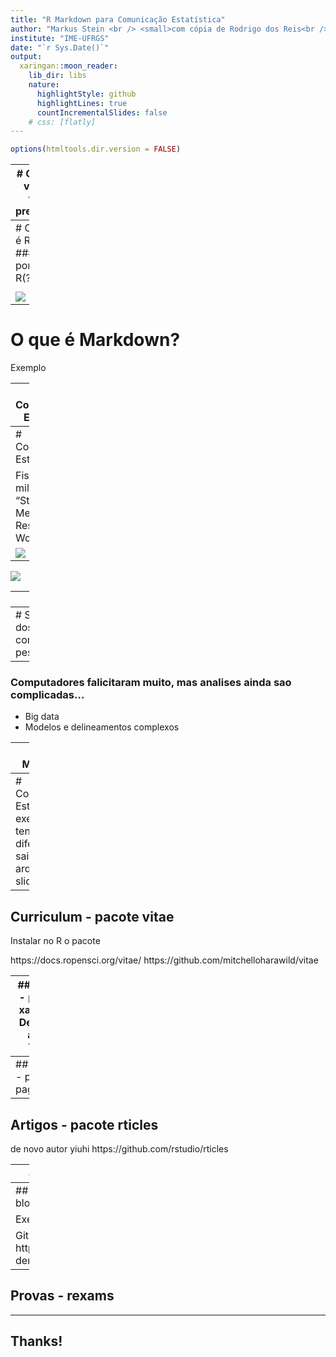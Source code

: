 ```yaml
---
title: "R Markdown para Comunicação Estatística"
author: "Markus Stein <br /> <small>com cópia de Rodrigo dos Reis<br /> e em colaboração com Márcia Barbian e Silvana Schneider</small> <br /> <br /> Departmento de Estatística"
institute: "IME-UFRGS"
date: "`r Sys.Date()`"
output:
  xaringan::moon_reader:
    lib_dir: libs
    nature:
      highlightStyle: github
      highlightLines: true
      countIncrementalSlides: false
    # css: [flatly]
---
```


```r
options(htmltools.dir.version = FALSE)
```

<!-- logos jornada datathon semanistica ... no background:-->
<!-- --- -->

---
# O que você vai precisar


* Pacotes do R: 
  + `rmarkdown` e `knitr`, e pacotes auxiliares `diplyr`, `tidyr` (`ggplot2`) e `devtools`;
  + `hugo`, `blogdown`, `bookdown`, `xaringan`.

* Slides com conceitos básicos 
![](https://datathon-ufrgs.github.io/Pintando_e_Bordando_no_R/#1)

* Guia rápido de R Markdown (Cheat Sheet)



<!-- No Rstudio > Terminal -->
<!-- git clone https://github.com/markus-stein/Rmarkdown_workshop -->
<!-- rmarkdown::render('arquivo.Rmd', 'xaringan::moonreade ,NaqWER567890') -->

---
# O que é R?
### E porque R(???)

<!-- # ```{r echo=FALSE, fig.align='center', message=FALSE, warning=FALSE, out.width='45%', paged.print=FALSE} -->
<!-- # knitr::include_graphics('images/tobeornottobe1.jpg') -->
<!-- # ``` -->

![](https://www.oreilly.com/library/view/the-art-of/9781593273842/httpatomoreillycomsourcenostarchimages915868.png.jpg)

---
# O que é Markdown?
<!-- http://cursos.leg.ufpr.br/prr/capMarkdown.html#escrevendo_um_documento_em_markdown -->
Exemplo

---
# Comunicação Estatística
<!-- https://github.com/rstudio-education/communicate-rmd-workshop -->
<!-- https://github.com/dtkaplan/shinymark/blob/master/00-welcome/00-welcome.pdf -->
<!-- https://bookdown.org/yihui/rmarkdown/css-and-themes.html -->
<!-- https://r4ds.had.co.nz/r-markdown.html -->
<!-- curso-R -->
<!-- https://gitlab.procc.fiocruz.br/oswaldo/DS_2017/blob/153495ccebb0b66766b79c695bd01a38ae0dda47/markdown/markdown.md -->

* Comunicação em vários sentidos  
    + teorias e metodologias entre os pares da área;  
    + metodologias e aplicações a outras áreas;
    + comunicar resultados ao publico em geral.
 Relatorios... artigos... livros... slides... posters... sites... blogs

### Teoria e Prática
Exemplo:

Teoria de prob. + tabelas de dists. = metodologia  

---
# Comunicação Estatística

Fisher + milionária = "Statistical Methods for Research Workers"


![](https://www.nature.com/news/polopoly_fs/7.33601.1454417604!/image/H4060090-Portrait_of_Sir_Ronald_Aylmer_Fisher-SPL_HIRES.jpg_gen/derivatives/landscape_300/H4060090-Portrait_of_Sir_Ronald_Aylmer_Fisher-SPL_HIRES.jpg)

---
![](https://psychclassics.yorku.ca/Fisher/Methods/tab6-31.gif)

---
![](https://psychclassics.yorku.ca/Fisher/Methods/tab6-32.gif)
<!-- ![](https://static01.nyt.com/images/2019/02/17/magazine/17mag-coders-pics-slide-QBW6/17mag-coders-pics-slide-QBW6-superJumbo.png?quality=90&auto=webp) -->

 <!-- https://www.pinterest.com/amstatnews/statistics-history/ -->


<!-- install.packages(c("")) -->

---
# Surgimento dos computadores pessoais
![](http://www.cs.kent.edu/~rothstei/10051/HistoryPt3_files/Apple1.jpg)

---
### Computadores falicitaram muito, mas analises ainda sao complicadas... 

* Big data
* Modelos e delineamentos complexos

--- 
# R e Markdown

### funcao render
<!-- http://cursos.leg.ufpr.br/prr/capMarkdown.html#escrevendo_um_documento_em_markdown -->

### Conceitos básicos: slides Prof. Rodrigo dos Reis

---
# Comunicação Estatística
exercicio... tente diferentes saidas arquivos e slides
<!-- http://cursos.leg.ufpr.br/prr/capDocDin.html -->


---
## Curriculum - pacote vitae
Instalar no R o pacote

https://docs.ropensci.org/vitae/
https://github.com/mitchelloharawild/vitae




---
## Slides - pacote  xaringan
De novo, autor Yiuhi


---
## Pôster - pacote pagedown


---
## Artigos - pacote rticles
de novo autor yiuhi
https://github.com/rstudio/rticles

---
## Livros - pacote bookdown

---
## Websites - básico e pacote blogdown
fazer pagina e divulgar...  

Exemplo: ufrgs.br/datathon

Github repositories: https://github.com/rbind/blogdown-demo


---
## Provas - rexams

---
## Thanks!

<!-- ![](https://miro.medium.com/max/875/1*x7P7gqjo8k2_bj2rTQWAfg.jpeg) -->




<!-- Porque rstudio? Editor p varias linguagens como os outros... Comunidade R e mais tecnologias... desenvolvedores estatisticos... oportunidade p nos.. -->

<!-- Exemplo 1: .R e .md  -->

<!-- Falar rmarkdown... alem de combinar texto com codigos... -->

<!-- Exempo 2: criar .Rmd usando Rstudio -->

<!-- Exemplo 3: .Rmd botao knit e funcao render -->

<!-- Exemplo 4: mastering .Rmd... extra add html para cores, icones... codigos html funcionam aqui... -->

<!-- Mostrar plano de aula... mcml_notes... slides infA -->

<!-- Exemplo5: .Rmd e .R parametrizado -->

<!-- Exemplo: bookdown -->

<!-- Exemplo 6: site simples -->

<!-- Exemplo 7: blogdown -->

<!-- Exemplo pacote vitae -->

<!-- Exemplo pacote rticles -->
<!-- Exemplo posters -->


<!-- All in computin is a txt file and a bunch of rules -->

 